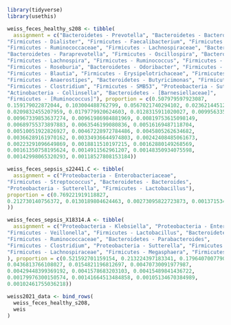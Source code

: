 
```r
library(tidyverse)
library(usethis)
```


```r
weiss_feces_healthy_s208 <- tibble(
  assignment = c("Bacteroidetes - Prevotella", "Bacteroidetes - Bacteroides", 
"Firmicutes - Dialister", "Firmicutes - Faecalibacterium", "Firmicutes - Coprococcus", 
"Firmicutes - Ruminococcaceae", "Firmicutes - Lachnospiraceae", "Bacteroidetes - Parabacteroides", 
"Bacteroidetes - Paraprevotella", "Firmicutes - Oscillospira", "Bacteroidetes - Rikenellaceae", 
"Firmicutes - Lachnospira", "Firmicutes - Ruminococcus", "Firmicutes - Clostridiales", 
"Firmicutes - Roseburia", "Bacteroidetes - Odoribacter", "Firmicutes - Streptococcus", 
"Firmicutes - Blautia", "Firmicutes - Erysipelotrichaceae", "Firmicutes - Megamonas", 
"Firmicutes - Anaerostipes", "Bacteroidetes - Butyricimonas", "Firmicutes - Turicibacter", 
"Firmicutes - Clostridium", "Firmicutes - SMB53", "Proteobacteria - Sutterella", 
"Actinobacteria - Collinsella", "Bacteroidetes - [Barnesiellaceae]", 
"Firmicutes - [Ruminococcus]"), proportion = c(0.507979597923087, 
0.159179022872044, 0.103004488762799, 0.0567021740294102, 0.0236214451216248, 
0.0209832455207959, 0.0179779920624603, 0.0128315911020027, 0.00995633588486744, 
0.00967339853637274, 0.00961986984881969, 0.00819753615098149, 
0.00689755373897883, 0.0063546199080836, 0.00516169487118704, 
0.00510051922826927, 0.00467228972784486, 0.0045805262634682, 
0.00366289161970162, 0.00334936644974803, 0.00242408485061673, 
0.00223291096649869, 0.0018811510197215, 0.00162880149268569, 
0.00161350758195624, 0.0014911562961207, 0.00148350934075598, 
0.00142998065320293, 0.00118527808153184))
```

```r
weiss_feces_sepsis_s22441.C <- tibble(
  assignment = c("Proteobacteria - Enterobacteriaceae", 
"Firmicutes - Streptococcus", "Bacteroidetes - Bacteroides", 
"Proteobacteria - Sutterella", "Firmicutes - Lactobacillus"), 
proportion = c(0.769221919118827, 
0.212730140756372, 0.0130189804624463, 0.00273095822723873, 0.00137153445336934
))
```

```r
weiss_feces_sepsis_X18314.A <- tibble(
  assignment = c("Proteobacteria - Klebsiella", "Proteobacteria - Enterobacteriaceae", 
"Firmicutes - Veillonella", "Firmicutes - Lactobacillus", "Bacteroidetes - Bacteroides", 
"Firmicutes - Ruminococcaceae", "Bacteroidetes - Parabacteroides", 
"Firmicutes - Clostridium", "Proteobacteria - Sutterella", "Firmicutes - Pseudoramibacter_Eubacterium", 
"Firmicutes - Lachnospiraceae", "Firmicutes - Megasphaera", "Firmicutes - Enterococcus"
), proportion = c(0.521592701159154, 0.213224397183341, 0.179640700779006, 
0.0436813766108027, 0.0154821196812697, 0.00470730091977987, 
0.00429448399369192, 0.0041578683203103, 0.00415489841436722, 
0.00179976300150574, 0.00141664513484858, 0.00105134670384989, 
0.00102461755036218))
```

```r
weiss2021_data <- bind_rows(
  weiss_feces_healthy_s208,
  weis
)
```


